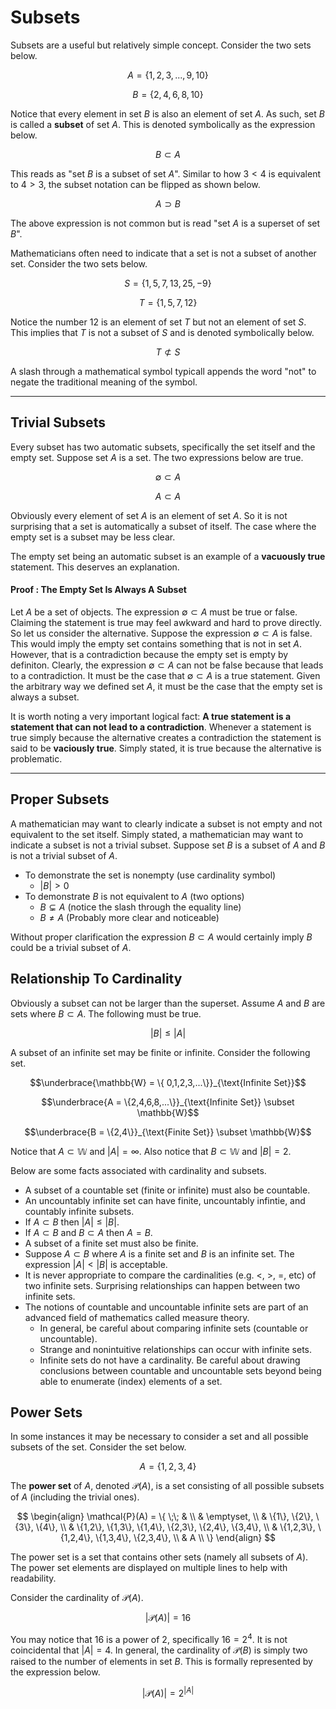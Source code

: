 # Subsets

Subsets are a useful but relatively simple concept.  Consider the two sets below.

$$A = \{1,2,3,...,9,10\}$$

$$B = \{2,4,6,8,10\}$$

Notice that every element in set $B$ is also an element of set $A$.  As such, set $B$ is called a **subset** of set $A$. This is denoted symbolically as the expression below.

$$B \subset A$$

This reads as "set $B$ is a subset of set $A$".  Similar to how $3<4$ is equivalent to $4>3$, the subset notation can be flipped as shown below.

$$A \supset B$$

The above expression is not common but is read "set $A$ is a superset of set $B$". 

Mathematicians often need to indicate that a set is not a subset of another set.  Consider the two sets below.

$$S = \{1,5,7,13,25,-9\}$$

$$T = \{1,5,7,12\}$$

Notice the number 12 is an element of set $T$ but not an element of set $S$.  This implies that $T$ is not a subset of $S$ and is denoted symbolically below.

$$T \not\subset S$$

A slash through a mathematical symbol typicall appends the word "not" to negate the traditional meaning of the symbol.

***

## Trivial Subsets 

Every subset has two automatic subsets, specifically the set itself and the empty set.   Suppose set $A$ is a set.  The two expressions below are true.

$$ \emptyset \subset A$$ 

$$ A \subset A$$

Obviously every element of set $A$ is an element of set $A$.  So it is not surprising that a set is automatically a subset of itself.  The case where the empty set is a subset may be less clear.  

The empty set being an automatic subset is an example of a **vacuously true** statement.  This deserves an explanation.

#### **Proof** : The Empty Set Is Always A Subset 

Let $A$ be a set of objects.  The expression $\emptyset \subset A$ must be true or false.  Claiming the statement is true may feel awkward and hard to prove directly.   So let us consider the alternative. Suppose the expression $\emptyset \subset A$ is false.  This would imply the empty set contains something that is not in set $A$.  However, that is a contradiction because the empty set is empty by definiton.  Clearly, the expression $\emptyset \subset A$ can not be false because that leads to a contradiction. It must be the case that $\emptyset \subset A$ is a true statement. Given the arbitrary way we defined set $A$, it must be the case that the empty set is always a subset. 

It is worth noting a very important logical fact: **A true statement is a statement that can not lead to a contradiction**.   Whenever a statement is true simply because the alternative creates a contradiction the statement is said to be **vaciously true**.  Simply stated, it is true because the alternative is problematic.

***

## Proper Subsets 

A mathematician may want to clearly indicate a subset is not empty and not equivalent to the set itself.  Simply stated, a mathematician may want to indicate a subset is not a trivial subset.  Suppose set $B$ is a subset of $A$ and $B$ is not a trivial subset of $A$.  

* To demonstrate the set is nonempty (use cardinality symbol)
    * $|B| > 0$
* To demonstrate $B$ is not equivalent to $A$ (two options)
    * $B \subsetneq A$ (notice the slash through the equality line)
    * $B \neq A$ (Probably more clear and noticeable)

Without proper clarification the expression $B \subset A$ would certainly imply $B$ could be a trivial subset of $A$.

## Relationship To Cardinality 

Obviously a subset can not be larger than the superset.   Assume $A$ and $B$ are sets where $B\subset A$.  The following must be true.

$$|B| \leq |A|$$

A subset of an infinite set may be finite or infinite.  Consider the following set. 

$$\underbrace{\mathbb{W} = \{ 0,1,2,3,...\}}_{\text{Infinite Set}}$$ 

$$\underbrace{A = \{2,4,6,8,...\}}_{\text{Infinite Set}} \subset \mathbb{W}$$ 

$$\underbrace{B = \{2,4\}}_{\text{Finite Set}} \subset \mathbb{W}$$ 

Notice that $A \subset \mathbb{W}$ and $|A| = \infty$.  Also notice that $B \subset \mathbb{W}$ and $|B| = 2$.

Below are some facts associated with cardinality and subsets. 
 * A subset of a countable set (finite or infinite) must also be countable.  
 * An uncountably infinite set can have finite, uncountably infintie, and countably infinite subsets. 
 * If $A \subset B$ then $|A| \leq |B|$.
 * If $A \subset B$ and $B \subset A$ then $A=B$.
 * A subset of a finite set must also be finite.
 * Suppose $A \subset B$ where $A$ is a finite set and $B$ is an infinite set.  The expression $|A| < |B|$ is acceptable.
 * It is never appropriate to compare  the cardinalities (e.g. $<$, $>$, $=$, etc) of two infinite sets. Surprising relationships can happen between two infinite sets.  
 * The notions of countable and uncountable infinite sets are part of an advanced field of mathematics called measure theory. 
    * In general, be careful about comparing infinite sets (countable or uncountable).
    * Strange and nonintuitive relationships can occur with infinite sets. 
    * Infinite sets do not have a cardinality. Be careful about drawing conclusions between countable and uncountable sets beyond being able to enumerate (index) elements of a set.

## Power Sets

In some instances it may be necessary to consider a set and all possible subsets of the set.  Consider the set below.

$$A = \{1,2,3,4\}$$

The **power set** of $A$, denoted $\mathcal{P}(A)$, is a set consisting of all possible subsets of $A$ (including the trivial ones).

$$
\begin{align}
\mathcal{P}(A) = \{ \;\; & \\
& \emptyset, \\
& \{1\}, \{2\}, \{3\}, \{4\}, \\
& \{1,2\}, \{1,3\}, \{1,4\}, \{2,3\}, \{2,4\}, \{3,4\}, \\
& \{1,2,3\}, \{1,2,4\}, \{1,3,4\}, \{2,3,4\}, \\
& A \\
\}
\end{align}
$$

The power set is a set that contains other sets (namely all subsets of $A$). The power set elements are displayed on multiple lines to help with readability.

 Consider the cardinality of $\mathcal{P}(A)$.

$$ | \mathcal{P}(A) | = 16$$

You may notice that 16 is a power of 2, specifically $16=2^4$.  It is not coincidental that $|A| = 4$.  In general, the cardinality of $\mathcal{P}(B)$ is simply two raised to the number of elements in set $B$.  This is formally represented by the expression below.

$$| \mathcal{P}(A) | = 2^{|A|}$$


